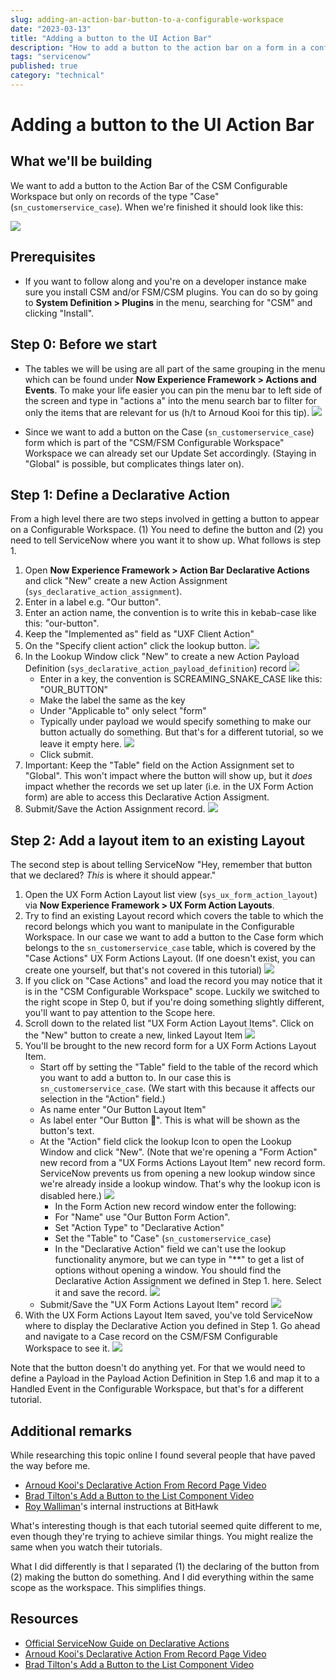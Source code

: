 ```yaml
---
slug: adding-an-action-bar-button-to-a-configurable-workspace
date: "2023-03-13"
title: "Adding a button to the UI Action Bar"
description: "How to add a button to the action bar on a form in a configurable workspace."
tags: "servicenow"
published: true
category: "technical"
---
```


# Adding a button to the UI Action Bar

## What we'll be building

We want to add a button to the Action Bar of the CSM Configurable Workspace but only on records of the type "Case" (`sn_customerservice_case`). When we're finished it should look like this:

![](/assets/20230310161519.png)

## Prerequisites

- If you want to follow along and you're on a developer instance make sure you install CSM and/or FSM/CSM plugins. You can do so by going to **System Definition > Plugins** in the menu, searching for "CSM" and clicking "Install".

## Step 0: Before we start

- The tables we will be using are all part of the same grouping in the menu which can be found under **Now Experience Framework > Actions and Events**. To make your life easier you can pin the menu bar to left side of the screen and type in "actions a" into the menu search bar to filter for only the items that are relevant for us (h/t to Arnoud Kooi for this tip). ![](/assets/20230311055309.png)

- Since we want to add a button on the Case (`sn_customerservice_case`) form which is part of the "CSM/FSM Configurable Workspace" Workspace we can already set our Update Set accordingly. (Staying in "Global" is possible, but complicates things later on).

## Step 1: Define a Declarative Action

From a high level there are two steps involved in getting a button to appear on a Configurable Workspace. (1) You need to define the button and (2) you need to tell ServiceNow where you want it to show up. What follows is step 1.

1. Open **Now Experience Framework > Action Bar Declarative Actions** and click "New" create a new Action Assignment (`sys_declarative_action_assignment`).
2. Enter in a label e.g. "Our button".
3. Enter an action name, the convention is to write this in kebab-case like this: "our-button".
4. Keep the "Implemented as" field as "UXF Client Action"
5. On the "Specify client action" click the lookup button. ![](/assets/20230311060213.png)
6. In the Lookup Window click "New" to create a new Action Payload Definition (`sys_declarative_action_payload_definition`) record ![](/assets/20230311060403.png)
   - Enter in a key, the convention is SCREAMING_SNAKE_CASE like this: "OUR_BUTTON"
   - Make the label the same as the key
   - Under "Applicable to" only select "form"
   - Typically under payload we would specify something to make our button actually do something. But that's for a different tutorial, so we leave it empty here. ![](/assets/20230311060813.png)
   - Click submit.
7. Important: Keep the "Table" field on the Action Assignment set to "Global". This won't impact where the button will show up, but it _does_ impact whether the records we set up later (i.e. in the UX Form Action form) are able to access this Declarative Action Assigment.
8. Submit/Save the Action Assignment record. ![](/assets/20230311060951.png)

## Step 2: Add a layout item to an existing Layout

The second step is about telling ServiceNow "Hey, remember that button that we declared? _This_ is where it should appear."

1. Open the UX Form Action Layout list view (`sys_ux_form_action_layout`) via **Now Experience Framework > UX Form Action Layouts**.
2. Try to find an existing Layout record which covers the table to which the record belongs which you want to manipulate in the Configurable Workspace. In our case we want to add a button to the Case form which belongs to the `sn_customerservice_case` table, which is covered by the "Case Actions" UX Form Actions Layout. (If one doesn't exist, you can create one yourself, but that's not covered in this tutorial) ![](/assets/20230311061611.png)
3. If you click on "Case Actions" and load the record you may notice that it is in the "CSM Configurable Workspace" scope. Luckily we switched to the right scope in Step 0, but if you're doing something slightly different, you'll want to pay attention to the Scope here.
4. Scroll down to the related list "UX Form Action Layout Items". Click on the "New" button to create a new, linked Layout Item ![](/assets/20230311061935.png)
5. You'll be brought to the new record form for a UX Form Actions Layout Item.
   - Start off by setting the "Table" field to the table of the record which you want to add a button to. In our case this is `sn_customerservice_case`. (We start with this because it affects our selection in the "Action" field.)
   - As name enter "Our Button Layout Item"
   - As label enter "Our Button 👋". This is what will be shown as the button's text.
   - At the "Action" field click the lookup Icon to open the Lookup Window and click "New". (Note that we're opening a "Form Action" new record from a "UX Forms Actions Layout Item" new record form. ServiceNow prevents us from opening a new lookup window since we're already inside a lookup window. That's why the lookup icon is disabled here.) ![](/assets/20230311063258.png)
     - In the Form Action new record window enter the following:
     - For "Name" use "Our Button Form Action".
     - Set "Action Type" to "Declarative Action"
     - Set the "Table" to "Case" (`sn_customerservice_case`)
     - In the "Declarative Action" field we can't use the lookup functionality anymore, but we can type in "\*\*" to get a list of options without opening a window. You should find the Declarative Action Assignment we defined in Step 1. here. Select it and save the record. ![](/assets/20230311064259.png)
   - Submit/Save the "UX Form Actions Layout Item" record ![](/assets/20230311064825.png)
6. With the UX Form Actions Layout Item saved, you've told ServiceNow where to display the Declarative Action you defined in Step 1. Go ahead and navigate to a Case record on the CSM/FSM Configurable Workspace to see it. ![](/assets/20230311065106.png)

Note that the button doesn't do anything yet. For that we would need to define a Payload in the Payload Action Definition in Step 1.6 and map it to a Handled Event in the Configurable Workspace, but that's for a different tutorial.

## Additional remarks

While researching this topic online I found several people that have paved the way before me.

- [Arnoud Kooi's Declarative Action From Record Page Video](https://www.youtube.com/watch?v=C8KDDHUvNO8)
- [Brad Tilton's Add a Button to the List Component Video](https://www.youtube.com/watch?v=lTDa8nFRvmU)
- [Roy Walliman](https://www.servicenow.com/community/user/viewprofilepage/user-id/270338)'s internal instructions at BitHawk

What's interesting though is that each tutorial seemed quite different to me, even though they're trying to achieve similar things. You might realize the same when you watch their tutorials.

What I did differently is that I separated (1) the declaring of the button from (2) making the button do something. And I did everything within the same scope as the workspace. This simplifies things.

## Resources

- [Official ServiceNow Guide on Declarative Actions](https://www.servicenow.com/community/next-experience-articles/introduction-to-declarative-actions/ta-p/2332003)
- [Arnoud Kooi's Declarative Action From Record Page Video](https://www.youtube.com/watch?v=C8KDDHUvNO8)
- [Brad Tilton's Add a Button to the List Component Video](https://www.youtube.com/watch?v=lTDa8nFRvmU)
